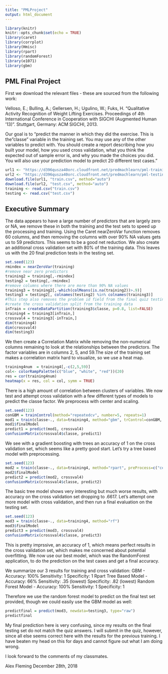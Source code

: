 ```yaml
---
title: "PMLProject"
output: html_document
---
```


```r
library(knitr)
knitr::opts_chunk$set(echo = TRUE)
library(caret)
library(corrplot)
library(Hmisc)
library(rpart)
library(randomForest)
library(e1071)
library(gbm)
```

## PML Final Project

First we download the relevant files - these are sourced from the following work:

Velloso, E.; Bulling, A.; Gellersen, H.; Ugulino, W.; Fuks, H. “Qualitative Activity Recognition of Weight Lifting Exercises. Proceedings of 4th International Conference in Cooperation with SIGCHI (Augmented Human ’13)”. Stuttgart, Germany: ACM SIGCHI, 2013.

Our goal is to "predict the manner in which they did the exercise. This is the "classe" variable in the training set. You may use any of the other variables to predict with. You should create a report describing how you built your model, how you used cross validation, what you think the expected out of sample error is, and why you made the choices you did. You will also use your prediction model to predict 20 different test cases."

```r
url1 <- "https://d396qusza40orc.cloudfront.net/predmachlearn/pml-training.csv"
url2 <- "https://d396qusza40orc.cloudfront.net/predmachlearn/pml-testing.csv"
download.file(url1, "train.csv", method="auto")
download.file(url2, "test.csv", method="auto")
training <- read.csv("train.csv")
testing <- read.csv("test.csv")
```

## Executive Summary

The data appears to have a large number of predictors that are largely zero or NA, we remove these in both the training and the test sets to speed up the processing and training. Using the Caret nearZeroVar function removes 60 columns, and then removing the columns with over 90% NA values gets us to 59 predictors. This seems to be a good net reduction. We also create an additional cross validation set with 80% of the training data. This leaves us with the 20 final prediction tests in the testing set.

```r
set.seed(123)
rmindex = nearZeroVar(training)
#remove near zero predictors
training2 = training[,-rmindex]
testing2 = testing[,-rmindex]
#remove columns where there are more than 90% NA values
training3 = training2[,-which(colMeans(is.na(training2))>.9)]
testing3 = testing2[, colnames(testing2) %in% colnames(training3)]
#This step also removes the problem id field from the final quiz testing set
#create the cross validation split from the training data
inTrain = createDataPartition(training3$classe, p=0.8, list=FALSE)
training4 = training3[inTrain,]
crossval4 = training3[-inTrain,]
dim(training4)
dim(crossval4)
dim(testing3)
```

We then create a Correlation Matrix while removing the non-numerical columns remaining to look at the relationships between the predictors. The factor variables are in columns 2, 5, and 59.The size of the training set makes a correlation matrix hard to visualize, so we use a heat map.

```r
training4num  = training4[,-c(2,5,59)]
col<- colorRampPalette(c("blue", "white", "red"))(20)
res = cor(training4num)
heatmap(x = res, col = col, symm = TRUE)
```

There is a high amount of correlation between clusters of variables. We now test and attempt cross validation with a few different types of models to predict the classe factor. We preprocess with center and scaling.

```r
set.seed(123)
conGBM = trainControl(method="repeatedcv", number=5, repeats=1)
mod1 = train(classe~., data=training4, method="gbm", trControl=conGBM, preProcess=c("center", "scale"), verbose=FALSE)
mod1$finalModel
predict1 = predict(mod1, crossval4)
confusionMatrix(crossval4$classe, predict1)
```

We see with a gradient boosting with trees an accuracy of 1 on the cross validation set, which seems like a pretty good start. Let's try a tree based model with preprocessing.

```r
set.seed(123)
mod2 = train(classe~., data=training4, method="rpart", preProcess=c("center", "scale"))
mod2$finalModel
predict2 = predict(mod2, crossval4)
confusionMatrix(crossval4$classe, predict2)
```

The basic tree model shows very interesting but much worse results, with accuracy on the cross validation set dropping to .6617. Let's attempt one more model with cross validation, and then run a final evaluation on the testing set.

```r
set.seed(123)
mod3 = train(classe~., data=training4, method="rf")
mod3$finalModel
predict3 = predict(mod3, crossval4)
confusionMatrix(crossval4$classe, predict3)
```

This is pretty imprssive, an accuracy of 1, which means perfect results in the cross validation set, which makes me concerned about potential overfitting. We now use our best model, which was the RandomForest application, to do the prediction on the test cases and get a final accuracy.

We summarize our 3 results for training and cross validation:
GBM - Accuracy: 100% Sensitivity: 1 Specificity: 1
Rpart Tree Based Model - Accuracy: 66%  Sensitivity: .35 (lowest) Specificity: .82 (lowest)
Random Forest Model - Accuracy: 100% Sensitivity: 1 Specificity: 1

Therefore we use the random forest model to predict on the final test set provided, though we could easily use the GBM model as well:

```r
predictfinal = predict(mod3, newdata=testing3, type="raw")
predictfinal
```

My final prediction here is very confusing, since my results on the final testing set do not match the quiz answers. I will submit in the quiz, however, since all else seems correct here with the results for the previous training. I have beaten my head on this for days and cannot figure out what I am doing wrong.

I look forward to the comments of my classmates.

Alex Fleming
December 28th, 2018